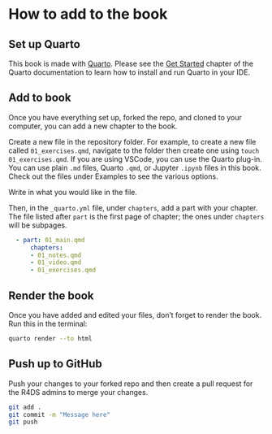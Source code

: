 # How to add to the book {.unnumbered}

## Set up Quarto

This book is made with [Quarto](https://quarto.org/). Please see the [Get Started](https://quarto.org/docs/get-started/) chapter of the Quarto documentation to learn how to install and run Quarto in your IDE.

## Add to book

Once you have everything set up, forked the repo, and cloned to your computer, you can add a new chapter to the book.

Create a new file in the repository folder. For example, to create a new file called `01_exercises.qmd`, navigate to the folder then create one using `touch 01_exercises.qmd`. If you are using VSCode, you can use the Quarto plug-in. You can use plain `.md` files, Quarto `.qmd`, or Jupyter `.ipynb` files in this book. Check out the files under Examples to see the various options.

Write in what you would like in the file.

Then, in the `_quarto.yml` file, under `chapters`, add a part with your chapter. The file listed after `part` is the first page of chapter; the ones under `chapters` will be subpages.

``` yml
  - part: 01_main.qmd
      chapters: 
      - 01_notes.qmd
      - 01_video.qmd
      - 01_exercises.qmd
```

## Render the book

Once you have added and edited your files, don't forget to render the book. Run this in the terminal:

``` bash
quarto render --to html
```

## Push up to GitHub

Push your changes to your forked repo and then create a pull request for the R4DS admins to merge your changes.

``` bash
git add .
git commit -m "Message here"
git push
```
